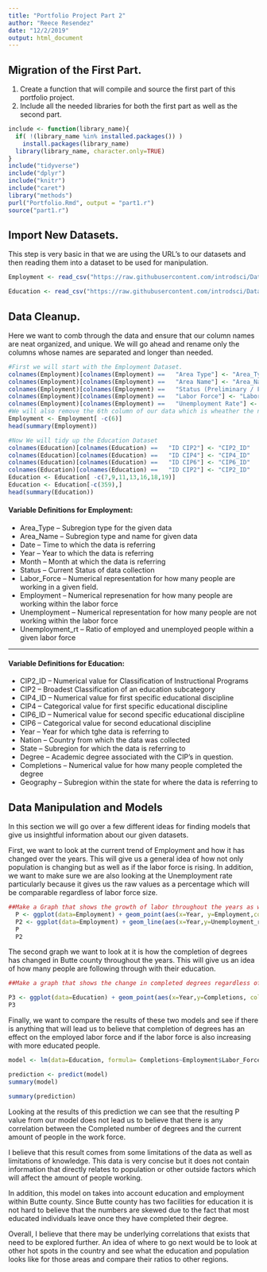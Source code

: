 ```yaml
---
title: "Portfolio Project Part 2"
author: "Reece Resendez"
date: "12/2/2019"
output: html_document
---
```


## Migration of the First Part.
1. Create a function that will compile and source the first part of this portfolio project.
2. Include all the needed libraries for both the first part as well as the second part.

```r
include <- function(library_name){
  if( !(library_name %in% installed.packages()) )
    install.packages(library_name) 
  library(library_name, character.only=TRUE)
}
include("tidyverse")
include("dplyr")
include("knitr")
include("caret")
library("methods")
purl("Portfolio.Rmd", output = "part1.r")
source("part1.r")
```

## Import New Datasets.

This step is very basic in that we are using the URL's to our datasets and then reading them into a dataset to be used for manipulation.


```r
Employment <- read_csv("https://raw.githubusercontent.com/introdsci/DataScience-rtresendez/part2/datasets/Employment_2.csv")

Education <- read_csv("https://raw.githubusercontent.com/introdsci/DataScience-rtresendez/part2/datasets/Concentrations.csv")

```

## Data Cleanup.

Here we want to comb through the data and ensure that our column names are neat organized, and unique. We will go ahead and rename only the columns whose names are separated and longer than needed.
```r
#First we will start with the Employment Dataset.
colnames(Employment)[colnames(Employment) ==   "Area Type"] <- "Area_Type"
colnames(Employment)[colnames(Employment) ==   "Area Name"] <- "Area_Name"
colnames(Employment)[colnames(Employment) ==   "Status (Preliminary / Final)"] <- "Status"
colnames(Employment)[colnames(Employment) ==   "Labor Force"] <- "Labor_Force"
colnames(Employment)[colnames(Employment) ==   "Unemployment Rate"] <- "Unemployment_rt"
#We will also remove the 6th column of our data which is wheather the numbers were seasonally adjusted. Since this value is always constant we will remove it.
Employment <- Employment[ -c(6)]
head(summary(Employment))

#Now We will tidy up the Education Dataset
colnames(Education)[colnames(Education) ==   "ID CIP2"] <- "CIP2_ID"
colnames(Education)[colnames(Education) ==   "ID CIP4"] <- "CIP4_ID"
colnames(Education)[colnames(Education) ==   "ID CIP6"] <- "CIP6_ID"
colnames(Education)[colnames(Education) ==   "ID CIP2"] <- "CIP2_ID"
Education <- Education[ -c(7,9,11,13,16,18,19)]
Education <- Education[-c(359),]
head(summary(Education))

```
#### Variable Definitions for Employment:

* Area_Type -- Subregion type for the given data
* Area_Name -- Subregion type and name for given data
* Date -- Time to which the data is referring
* Year -- Year to which the data is referring
* Month -- Month at which the data is referring
* Status -- Current Status of data collection
* Labor_Force -- Numerical representation for how many people are working in a given field.
* Employment -- Numerical represenation for how many people are working within the labor force
* Unemployment -- Numerical representation for how many people are not working within the labor force
* Unemployment_rt -- Ratio of employed and unemployed people within a given labor force

---

#### Variable Definitions for Education:

* CIP2_ID -- Numerical value for Classification of Instructional Programs
* CIP2 -- Broadest Classification of an education subcategory
* CIP4_ID -- Numerical value for first specific educational discipline
* CIP4 -- Categorical value for first specific educational discipline
* CIP6_ID -- Numerical value for second specific educational discipline
* CIP6 -- Categorical value for second educational discipline
* Year -- Year for which tghe data is referring to
* Nation -- Country from which the data was collected
* State -- Subregion for which the data is referring to
* Degree -- Academic degree associated with the CIP's in question.
* Completions -- Numerical value for how many people completed the degree
* Geography -- Subregion within the state for where the data is referring to


## Data Manipulation and Models
In this section we will go over a few different ideas for finding models that give us insightful information about our given datasets.

First, we want to look at the current trend of Employment and how it has changed over the years. This will give us a general idea of how not only population is changing but as well as if the labor force is rising. In addition, we want to make sure we are also looking at the Unemployment rate particularly because it gives us the raw values as a percentage which will be comparable regardless of labor force size.
```r

##Make a Graph that shows the growth of labor throughout the years as well as the rate
  P <- ggplot(data=Employment) + geom_point(aes(x=Year, y=Employment,color = Month))
  P2 <- ggplot(data=Employment) + geom_line(aes(x=Year,y=Unemployment_rt))
  P
  P2
```

The second graph we want to look at it is how the completion of degrees has changed in Butte county throughout the years. This will give us an idea of how many people are following through with their education.

```r

##Make a graph that shows the change in completed degrees regardless of CIP

P3 <- ggplot(data=Education) + geom_point(aes(x=Year,y=Completions, color=Year))
P3

```

Finally, we want to compare the results of these two models and see if there is anything that will lead us to believe that completion of degrees has an effect on the employed labor force and if the labor force is also increasing with more educated people.

```r
model <- lm(data=Education, formula= Completions~Employment$Labor_Force+Employment$Unemployment+Employment$Unemployment_rt)

prediction <- predict(model)
summary(model)

summary(prediction)


```
Looking at the results of this prediction we can see that the resulting P value from our model does not lead us to believe that there is any correlation between the Completed number of degrees and the current amount of people in the work force.

I believe that this result comes from some limitations of the data as well as limitations of knowledge. This data is very concise but it does not contain information that directly relates to population or other outside factors which will affect the amount of people working.

In addition, this model on takes into account education and employment within Butte county. Since Butte county has two facilities for education it is not hard to believe that the numbers are skewed due to the fact that most educated individuals leave once they have completed their degree.

Overall, I believe that there may be underlying correlations that exists that need to be explored further. An idea of where to go next would be to look at other hot spots in the country and see what the education and population looks like for those areas and compare their ratios to other regions.

